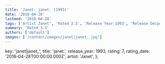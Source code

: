 ```yaml
---
title: 'Janet: janet. (1993)'
date: '2018-04-28'
lastmod: '2018-04-28'
tags: ['Artist Janet', 'Rated 3.5', 'Release Year 1993', 'Release Decade 1990']
summary: 'Rated 3.5'
authors: ['default']
images: ['/content/images/janet|janet_.jpg']
---
```


  key: 'janet|janet_',
  title: 'janet.',
  release_year: 1993,
  rating: 7,
  rating_date: '2018-04-28T00:00:00.000Z',
  artist: 'Janet',
};

<MusicRating data={data} />
